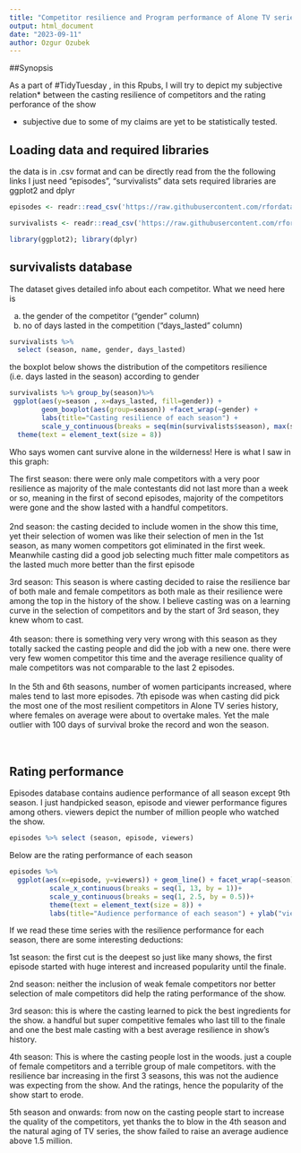 ---
title: "Competitor resilience and Program performance of Alone TV series"
output: html_document
date: "2023-09-11"
author: Ozgur Ozubek
---


##Synopsis

As a part of #TidyTuesday , in this Rpubs, I will try to depict my subjective relation*  between the casting resilience of competitors and the rating perforance of the show

* subjective due to some of my claims are yet to be statistically tested.

## Loading data and required libraries

the data is in .csv format and can be directly read from the the following links I just need "episodes", "survivalists" data sets required libraries are ggplot2 and dplyr

```{r message=FALSE, warning=FALSE}
episodes <- readr::read_csv('https://raw.githubusercontent.com/rfordatascience/tidytuesday/master/data/2023/2023-01-24/episodes.csv')

survivalists <- readr::read_csv('https://raw.githubusercontent.com/rfordatascience/tidytuesday/master/data/2023/2023-01-24/survivalists.csv')

library(ggplot2); library(dplyr)

```

## survivalists database

The dataset gives detailed info about each competitor. What we need here is

a)  the gender of the competitor ("gender" column)
b)  no of days lasted in the competition ("days_lasted" column)

```{r }

survivalists %>% 
  select (season, name, gender, days_lasted)
```

the boxplot below shows the distribution of the competitors resilience (i.e. days lasted in the season) according to gender

```{r message=FALSE, warning=FALSE}
survivalists %>% group_by(season)%>%
 ggplot(aes(y=season , x=days_lasted, fill=gender)) + 
        geom_boxplot(aes(group=season)) +facet_wrap(~gender) + 
        labs(title="Casting resilience of each season") + 
        scale_y_continuous(breaks = seq(min(survivalists$season), max(survivalists$season), by = 1))+
  theme(text = element_text(size = 8)) 
```

Who says women cant survive alone in the wilderness! Here is what I saw in this graph: 

The first season: there were only male competitors with a very poor resilience as majority of the male contestants did not last more than a week or so, meaning in the first of second episodes, majority of the competitors were gone and the show lasted with a handful competitors.\
\
2nd season: the casting decided to include women in the show this time, yet their selection of women was like their selection of men in the 1st season, as many women competitors got eliminated in the first week. Meanwhile casting did a good job selecting much fitter male competitors as the lasted much more better than the first episode

3rd season: This season is where casting decided to raise the resilience bar of both male and female competitors as both male as their resilience were among the top in the history of the show. I believe casting was on a learning curve in the selection of competitors and by the start of 3rd season, they knew whom to cast.\
\
4th season: there is something very very wrong with this season as they totally sacked the casting people and did the job with a new one. there were very few women competitor this time and the average resilience quality of male competitors was not comparable to the last 2 episodes.\
\
In the 5th and 6th seasons, number of women participants increased, where males tend to last more episodes. 7th episode was when casting did pick the most one of the most resilient competitors in Alone TV series history, where females on average were about to overtake males. Yet the male outlier with 100 days of survival broke the record and won the season. \
\
\

## Rating performance

Episodes database contains audience performance of all season except 9th season. 
I just handpicked season, episode and viewer performance figures among others. viewers depict the number of million people who watched the show.
```{r}

episodes %>% select (season, episode, viewers)
```

Below are the rating performance of each season

```{r message=FALSE, warning=FALSE}
episodes %>% 
  ggplot(aes(x=episode, y=viewers)) + geom_line() + facet_wrap(~season) +geom_smooth(method=lm) +
          scale_x_continuous(breaks = seq(1, 13, by = 1))+
          scale_y_continuous(breaks = seq(1, 2.5, by = 0.5))+
          theme(text = element_text(size = 8)) +
          labs(title="Audience performance of each season") + ylab("viewers (million)")

```


If we read these time series with the resilience performance for each season, there are some interesting deductions:

1st season: the first cut is the deepest so just like many shows, the first episode started with huge interest and increased popularity until the finale. 

2nd season: neither the inclusion of weak female competitors nor better selection of male competitors did help the rating performance of the show. 

3rd season: this is where the casting  learned to pick the best ingredients for the show. a handful but super competitive females who last till to the finale and one the best male casting with a best average resilience in show's history.

4th season: This is where the casting people lost in the woods. just a couple of female competitors and a terrible group of male competitors. with the resilience bar increasing in the first 3 seasons, this was not the audience was expecting from the show. And the ratings, hence the popularity of the show start to erode. 

5th season and onwards: from now on the casting people start to increase the quality of the competitors, yet thanks the to blow in the 4th season and the natural aging of TV series, the show failed to raise an average audience above 1.5 million. 